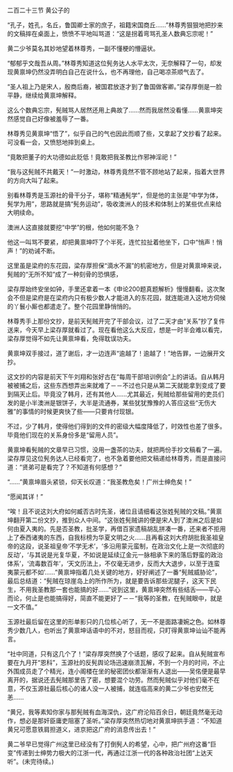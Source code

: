 

二百二十三节 黄公子的

“孔子，姓孔，名丘，鲁国卿士家的庶子，祖籍宋国商丘……”林尊秀狠狠地把抄来的文稿摔在桌面上，愤愤不平地叫骂道：“这是拐着弯骂孔圣人数典忘宗呢！”

黄二少爷莫名其妙地望着林尊秀，一副不懂梗的懵逼状。

“郁郁乎文哉吾从周。”林尊秀知道这位髡务达人水平太次，无奈解释了一句，却发现黄禀坤仍然没弄明白自己在说什么，也不再理他，自己喝凉茶顺气去了。

“圣人祖上乃是宋人，殷商后裔，被国君放逐才到了鲁国做客卿。”梁存厚倒是一脸平静，继续给黄禀坤解释。

这么个数典忘宗，髡贼骂人居然还用上典故了……然而我居然没看懂……黄禀坤突然感觉自己好像被羞辱了一番。

林尊秀见黄禀坤“悟了”，似乎自己的气也因此而顺了些，又拿起了文抄看了起来。可没看一会，又愤怒地摔到桌上。

“竟敢把董子的大功德如此贬低！竟敢把我圣教比作邪神淫祀！”

“我与这髡贼不共戴天！”一时激动，林尊秀竟然不管不顾地站了起来，指着大世界的方向大叫了起来。

别看林尊秀是玉源社的骨干分子，堪称“精通髡学”，但是他的主张是“中学为体，髡学为用”，思路就是搞“髡务运动”，吸收澳洲人的技术和体制上的某些优点来给大明续命。

澳洲人这直接就要挖“中学”的根，他如何能不急？

他这一叫骂不要紧，却把黄禀坤吓了个半死，连忙拉扯着他坐下，口中“悄声！悄声！”的劝诫不断。

这里虽是梁府的东花园，梁存厚担保“滴水不漏”的机密地方，但是对黄禀坤来说，髡贼的“无所不知”成了一种刻骨的恐惧感，

梁存厚始终安坐如钟，手里还拿着一本《申论200题真题解析》慢慢翻看。这次聚会不但是梁府是在梁府内只有极少数人才能进入的东花园，就连能进入这地方伺候的丫鬟小厮也都遣走了。整个花园里静悄悄的。

林尊秀手上那份文抄，是前天髡贼开完了干部会议，过了二天才由“关系”抄了复件送来，今天早上梁存厚就看过了。现在看他这么大反应，想是一时半会难以看完，梁存厚觉得不如先让黄禀坤看，免得耽误功夫。

黄禀坤双手接过，道了谢后，才一边连声“逾越了！逾越了！”地告罪，一边展开文抄。

这文抄的内容是前天下午刘翔和张好古在“每周干部培训例会”上的讲话。自从韩月被被捕之后，这些东西想弄出来就难了－－不过也只是从第二天就能拿到变成了要到隔天止后。毕竟没了韩月，还有其他人……尤其最近，髡贼给那些留用的吏员们发的是小半澳洲是银饼子，大半是流通券，某些犹犹豫豫的人答应这些“无伤大雅”的事情的时候更爽快了些――只要肯付现银。

不过，少了韩月，使得他们得到的文件的密级大幅度降低了，时效性也差了很多。毕竟他们现在的关系身份多是“留用人员”。

黄禀坤看髡贼的文章早已习惯，没用一盏茶的功夫，就把两份手抄文稿看了一遍。梁存厚见这位髡务达人已经看完了，也不急着要他把文稿递给林尊秀，而是直接问道：“贤弟可是看完了？不知道有何感想？”

“……”黄禀坤眉头紧锁，仰天长叹道：“我圣教危矣！广州士绅危矣！”

“愿闻其详！”

“唉！且不说这刘大府如何臧否古时先圣，诸位且请细看这张姓髡贼的文稿。”黄禀坤翻开第二份文抄，推到众人中间。“这张姓髡贼讲的便是宋人到了澳洲之后是如何由夏入夷的。先是否圣教，批圣学，再借百家遗稿胡乱拼凑一番，还来者不拒用上了泰西诸夷的东西，自我标榜为华夏文明之火……且再看这刘大府胡批我圣祖皇帝的这段，说圣祖皇帝‘不学无术’，‘多沿用蒙元蛮制，在政治文化上是一次彻底的反动’，‘与其说是光复华夏，不如说是延续辽金元一脉相承下来的落后野蛮的政治体系’，‘流毒数百年’，‘天文历法上，不仅毫无进步，反而大大退步，以至于连蛮夷蒙元都不如’……”黄禀坤指着几处关键的地方，好好阐述了一番“髡贼威胁论”，最后总结道：“髡贼在琼崖岛上的所作所为，就是要告诉那些泥腿子，这天下民生，不用我圣教那一套也能搞的好……”说到这里，黄禀坤突然有些结舌――平心而论，何止是也能搞得好，简直不能更好了－－“我等的圣教，在髡贼眼中，就是一文不值。”

玉源社最后留在这里的形单影只的几位核心听了，无一不是面路凄婉之色。如林尊秀少数几人，也听出了黄禀坤话语中的不对，怒目而视，只盯得黄禀坤讪讪不能再言。

“社中同道，只有这几个了！”梁存厚突然换了个话题，感叹了起来。自从髡贼宣布要在九月开“恩科”，玉源社的反髡舆论场迅速崩溃瓦解，不到一个月的时间，不止外围成员走了个精光，连小阁楼在坐的秘密团伙都渐渐有人退出――吴佲便是最早离开的，据说还去髡贼那里告了密，想要混个功劳。然而髡贼似乎对他们毫不在意，不仅玉源社最后核心的诸人没一人被捕，就连临高来的黄二少爷也安然无恙……

“黄兄，我等素知你家与那髡贼有血海深仇，这广府沦陷百余日，朝廷竟然毫无动作，想必是那奸臣庸吏阻塞了圣听。”梁存厚突然热切地对黄禀坤拱手道：“不知道黄兄可愿意铁肩担道义，进京把这广府的消息传出去！”

黄二爷早已觉得广州这里已经没有了打倒髡人的希望，心中，把广州府这番“巨变”传递到士绅势力极大的江浙一代，再通过江浙一代的各种政治社团“上达天听”。(未完待续。)

